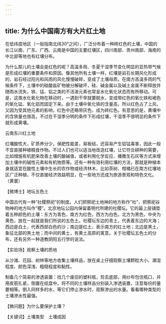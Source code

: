 ```yaml
---
---
---
```

title: 为什么中国南方有大片红土地
---




在低纬度地区（一般指南北纬30°之间），广泛分布着一种砖红色的土壤，中国的长江以南、广东、广西、云南是中国的主要红壤区，四川南部、贵州南部、海南的中北部等地也有红壤分布。

为什么那儿的土壤会是红色的呢？高温多雨、冬夏干湿季节变化明显的亚热带气候是形成红壤的重要条件和原因。像其他所有土壤一样，红壤是岩石长期风化形成的，岩石经过阳光和风雨的风化慢慢破碎，变成了土壤母质。在南方高温多雨的气候条件下，土壤中的硅酸盐矿物被分解破坏，硅、碱金属以及碱土金属不断释放并随雨水流失，铁、锰、铝之类的不活泼元素也常呈水化氧化状态而有所移动。可是，这类水化氧化物在移动时，一遇到干旱就要脱水，变成带红色的氧化铁和褐色的氧化锰、氧化铝而固定下来。由于土壤中氧化铁的含量高，所以红色占了上风，又因为受其他元素的影响，红色中还略带灰色，成为砖红色。有意思的是，黄壤中的含铁量也很高，不过在干湿季分明的条件下形成红壤，干湿季不很明显的条件下就形成黄壤。

云南东川红土地



红壤酸性大，矿质养分少，保肥性能差，易板结，还容易产生铝锰毒害，因此一般不宜直接种植粮食作物。不过人们也可以适当地改造红壤，让它符合耕种的需要，比如增施有机肥来改善土壤的酸碱值，或者利用化学反应、播撒生石灰等方式来增加土壤中的碱性元素和有机物质等。还有一种有效利用红壤的方法，那就是种植本身就适宜在酸性土壤中生长的农作物或经济林木，比如茶树、柑橘已在南方红壤地区广泛种植，不仅直接经济效益明显，在一些地方还成为旅游景观和特色文化。（黄寰）





【微博士】地坛五色土

中国古代有一种“社稷祭祀”的制度。人们把祭祀土地神的地方称作“社”，把祭祀谷物神的地方叫作“稷”。北京地坛公园内保留着明代所建的社稷坛。它的最上层铺垫着五种颜色的土壤：东方为青色，南方为红色，西方为白色，北方为黑色，中央为黄色，放在一起就是我们所说的五色土。社稷坛东边的青土，代表着东边的大海；西边是白土，代表西部白色的沙；南边是红土，表示南方的红土地；北边是黑土，象征北部的黑土地；而中间的黄土，有黄土高原的寓意。关于社稷坛五色土的分布，还有另外一种道教阴阳五行学的说法。

【实验场】观察土壤的质地



从沙滩、花园、树林等地方收集土壤样品，放在桌上仔细观察土壤颗粒大小、潮湿程度、颜色深浅、粗糙程度和黏性。

制备几个简易的渗透装置：找几个废旧的塑料瓶，剪去底部，用纱布包住瓶口，并用皮筋扎紧，倒置在纸盘中。将不同的土壤样品分别装入渗透装置，注意每份的量要相等。倒入同样多的水，等它们停止渗水时，观察渗出的水量。看看哪种类型的土壤渗水性最强。

【微问题】为什么要保护土壤？

【关键词】土壤类型　土壤成因